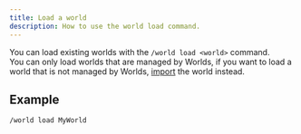 ```yaml
---
title: Load a world
description: How to use the world load command.
---
```


You can load existing worlds with the `/world load <world>` command.  
You can only load worlds that are managed by Worlds,
if you want to load a world that is not managed by Worlds, [import](/docs/worlds/manage/import) the world instead.

## Example

```
/world load MyWorld
```
